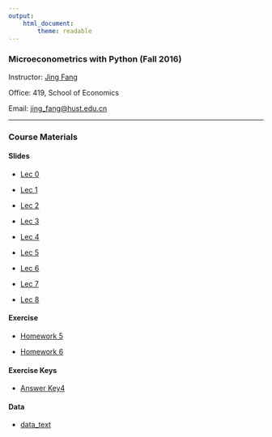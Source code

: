 ```yaml
---
output: 
    html_document:
        theme: readable
---
```


### Microeconometrics with Python (Fall 2016)

Instructor: [Jing Fang](http://bayeswhu.github.io)

Office: 419, School of Economics

Email: [jing_fang@hust.edu.cn](jing_fang@hust.edu.cn)

-----

### Course Materials

#### Slides

- [Lec 0](me/00.html)

- [Lec 1](me/01.html)

- [Lec 2](me/02.html)

- [Lec 3](me/03.html)

- [Lec 4](me/04.html)

- [Lec 5](me/05.html)

- [Lec 6](me/06.html)

- [Lec 7](me/07.html)

- [Lec 8](me/08.html)
    <!-- -->
    
#### Exercise

- [Homework 5](me/hw5.html)

- [Homework 6](me/hw6.html)

#### Exercise Keys

- [Answer Key4](me/answer_key4.html)

#### Data

- [data_text](me/data_text.zip)